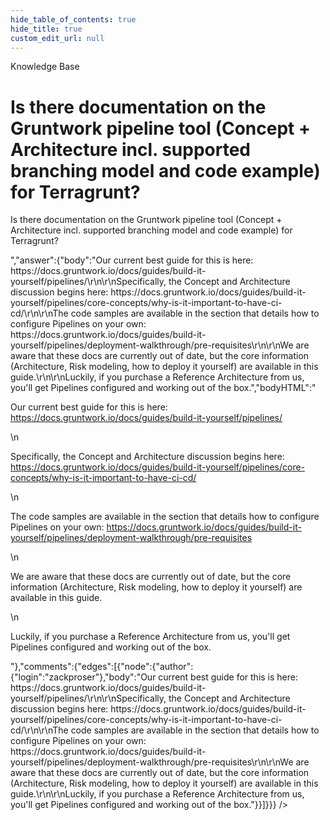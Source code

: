 ```yaml
---
hide_table_of_contents: true
hide_title: true
custom_edit_url: null
---
```



<CenterLayout>
<span class="title">Knowledge Base</span>
<h1>Is there documentation on the Gruntwork pipeline tool (Concept + Architecture incl. supported branching model and code example) for Terragrunt?</h1>
<GitHub json={{"id":"D_kwDOF8slf84AOn7D","number":149,"author":{"login":"marijakstrazdas"},"title":"Is there documentation on the Gruntwork pipeline tool (Concept + Architecture incl. supported branching model and code example) for Terragrunt?","body":"Is there documentation on the Gruntwork pipeline tool (Concept + Architecture incl. supported branching model and code example) for Terragrunt?","bodyHTML":"<p dir=\"auto\">Is there documentation on the Gruntwork pipeline tool (Concept + Architecture incl. supported branching model and code example) for Terragrunt?</p>","answer":{"body":"Our current best guide for this is here: https://docs.gruntwork.io/docs/guides/build-it-yourself/pipelines/\r\n\r\nSpecifically, the Concept and Architecture discussion begins here: https://docs.gruntwork.io/docs/guides/build-it-yourself/pipelines/core-concepts/why-is-it-important-to-have-ci-cd/\r\n\r\nThe code samples are available in the section that details how to configure Pipelines on your own: https://docs.gruntwork.io/docs/guides/build-it-yourself/pipelines/deployment-walkthrough/pre-requisites\r\n\r\nWe are aware that these docs are currently out of date, but the core information (Architecture, Risk modeling, how to deploy it yourself) are available in this guide.\r\n\r\nLuckily, if you purchase a Reference Architecture from us, you'll get Pipelines configured and working out of the box.","bodyHTML":"<p dir=\"auto\">Our current best guide for this is here: <a href=\"https://docs.gruntwork.io/docs/guides/build-it-yourself/pipelines/\" rel=\"nofollow\">https://docs.gruntwork.io/docs/guides/build-it-yourself/pipelines/</a></p>\n<p dir=\"auto\">Specifically, the Concept and Architecture discussion begins here: <a href=\"https://docs.gruntwork.io/docs/guides/build-it-yourself/pipelines/core-concepts/why-is-it-important-to-have-ci-cd/\" rel=\"nofollow\">https://docs.gruntwork.io/docs/guides/build-it-yourself/pipelines/core-concepts/why-is-it-important-to-have-ci-cd/</a></p>\n<p dir=\"auto\">The code samples are available in the section that details how to configure Pipelines on your own: <a href=\"https://docs.gruntwork.io/docs/guides/build-it-yourself/pipelines/deployment-walkthrough/pre-requisites\" rel=\"nofollow\">https://docs.gruntwork.io/docs/guides/build-it-yourself/pipelines/deployment-walkthrough/pre-requisites</a></p>\n<p dir=\"auto\">We are aware that these docs are currently out of date, but the core information (Architecture, Risk modeling, how to deploy it yourself) are available in this guide.</p>\n<p dir=\"auto\">Luckily, if you purchase a Reference Architecture from us, you'll get Pipelines configured and working out of the box.</p>"},"comments":{"edges":[{"node":{"author":{"login":"zackproser"},"body":"Our current best guide for this is here: https://docs.gruntwork.io/docs/guides/build-it-yourself/pipelines/\r\n\r\nSpecifically, the Concept and Architecture discussion begins here: https://docs.gruntwork.io/docs/guides/build-it-yourself/pipelines/core-concepts/why-is-it-important-to-have-ci-cd/\r\n\r\nThe code samples are available in the section that details how to configure Pipelines on your own: https://docs.gruntwork.io/docs/guides/build-it-yourself/pipelines/deployment-walkthrough/pre-requisites\r\n\r\nWe are aware that these docs are currently out of date, but the core information (Architecture, Risk modeling, how to deploy it yourself) are available in this guide.\r\n\r\nLuckily, if you purchase a Reference Architecture from us, you'll get Pipelines configured and working out of the box."}}]}}} />

</CenterLayout>
  

<!-- ##DOCS-SOURCER-START
{
  "sourcePlugin": "github-discussions",
  "hash": "69a9d2a2d3d1441c82d30e6138a68b0c"
}
##DOCS-SOURCER-END -->
